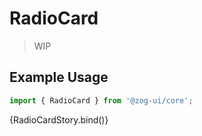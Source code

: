 
<Meta
  title="Components/Forms/RadioCard"
  component={[RadioCard]}
  argTypes={{}}
/>


# RadioCard

> WIP

## Example Usage

```jsx
import { RadioCard } from '@zog-ui/core';
```

<Canvas columns={2} withSource="close">
  <Story name="RadioCard">{RadioCardStory.bind()}</Story>
</Canvas>

<ArgsTable of={RadioCard} />
